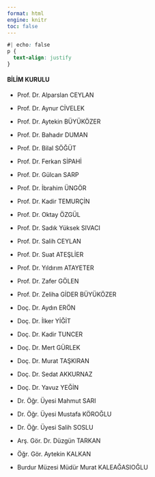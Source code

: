 ---
format: html
engine: knitr
toc: false
---

```{css}
#| echo: false
p {
  text-align: justify
}
```

#### **BİLİM KURULU**

::: {.grid}

::: {.g-col-6}

- Prof. Dr. Alparslan CEYLAN

- Prof. Dr. Aynur CİVELEK

- Prof. Dr. Aytekin BÜYÜKÖZER

- Prof. Dr. Bahadır DUMAN

- Prof. Dr. Bilal SÖĞÜT

- Prof. Dr. Ferkan SİPAHİ

- Prof. Dr. Gülcan SARP

- Prof. Dr. İbrahim ÜNGÖR

- Prof. Dr. Kadir TEMURÇİN

- Prof. Dr. Oktay ÖZGÜL

- Prof. Dr. Sadık Yüksek SIVACI

- Prof. Dr. Salih CEYLAN

- Prof. Dr. Suat ATEŞLİER

- Prof. Dr. Yıldırım ATAYETER

- Prof. Dr. Zafer GÖLEN

:::

::: {.g-col-6}

- Prof. Dr. Zeliha GİDER BÜYÜKÖZER

- Doç. Dr. Aydın ERÖN

- Doç. Dr. İlker YİĞİT

- Doç. Dr. Kadir TUNCER

- Doç. Dr. Mert GÜRLEK

- Doç. Dr. Murat TAŞKIRAN

- Doç. Dr. Sedat AKKURNAZ

- Doç. Dr. Yavuz YEĞİN

- Dr. Öğr. Üyesi Mahmut SARI

- Dr. Öğr. Üyesi Mustafa KÖROĞLU

- Dr. Öğr. Üyesi Salih SOSLU

- Arş. Gör. Dr. Düzgün TARKAN

- Öğr. Gör. Aytekin KALKAN

- Burdur Müzesi Müdür Murat KALEAĞASIOĞLU

:::

:::

